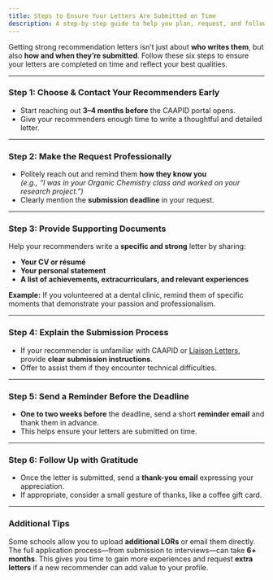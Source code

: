```yaml
---
title: Steps to Ensure Your Letters Are Submitted on Time
description: A step-by-step guide to help you plan, request, and follow up on your dental school recommendation letters for timely and successful submission
---
```


Getting strong recommendation letters isn’t just about **who writes them**, but
also **how and when they’re submitted**. Follow these six steps to ensure your
letters are completed on time and reflect your best qualities.

---

### Step 1: Choose & Contact Your Recommenders Early

- Start reaching out **3–4 months before** the CAAPID portal opens.
- Give your recommenders enough time to write a thoughtful and detailed letter.

---

### Step 2: Make the Request Professionally

- Politely reach out and remind them **how they know you**  
  _(e.g., “I was in your Organic Chemistry class and worked on your research
  project.”)_
- Clearly mention the **submission deadline** in your request.

---

### Step 3: Provide Supporting Documents

Help your recommenders write a **specific and strong** letter by sharing:

- **Your CV or résumé**
- **Your personal statement**
- **A list of achievements, extracurriculars, and relevant experiences**

**Example:** If you volunteered at a dental clinic, remind them of specific moments that
demonstrate your passion and professionalism.

---

### Step 4: Explain the Submission Process

- If your recommender is unfamiliar with CAAPID or [Liaison
  Letters](https://help.liaisonedu.com/Liaison_Letters_Help_Center), provide
  **clear submission instructions**.
- Offer to assist them if they encounter technical difficulties.

---

### Step 5: Send a Reminder Before the Deadline

- **One to two weeks before** the deadline, send a short **reminder email** and
  thank them in advance.
- This helps ensure your letters are submitted on time.

---

### Step 6: Follow Up with Gratitude

- Once the letter is submitted, send a **thank-you email** expressing your
  appreciation.
- If appropriate, consider a small gesture of thanks, like a coffee gift card.

---

### Additional Tips

Some schools allow you to upload **additional LORs** or email them directly. The
full application process—from submission to interviews—can take **6+ months**.
This gives you time to gain more experiences and request **extra letters** if a
new recommender can add value to your profile.
